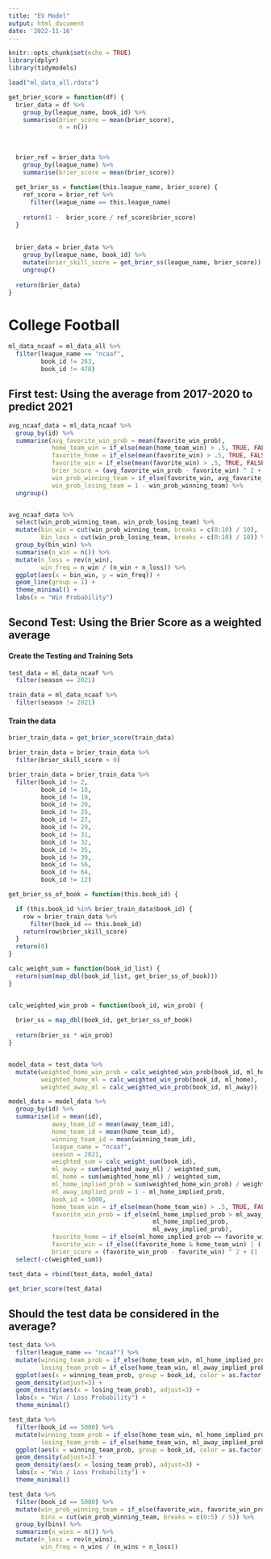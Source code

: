 ```yaml
---
title: "EV Model"
output: html_document
date: '2022-11-16'
---
```


```r
knitr::opts_chunk$set(echo = TRUE)
library(dplyr)
library(tidymodels)
```



```r
load("ml_data_all.rdata")

get_brier_score = function(df) {
  brier_data = df %>%
    group_by(league_name, book_id) %>%
    summarise(brier_score = mean(brier_score),
              n = n())
  
  
  
  brier_ref = brier_data %>%
    group_by(league_name) %>%
    summarise(brier_score = mean(brier_score))
  
  get_brier_ss = function(this.league_name, brier_score) {
    ref_score = brier_ref %>%
      filter(league_name == this.league_name)
    
    return(1 -  brier_score / ref_score$brier_score)
  }
    
  
  brier_data = brier_data %>%
    group_by(league_name, book_id) %>%
    mutate(brier_skill_score = get_brier_ss(league_name, brier_score)) %>% 
    ungroup()
  
  return(brier_data)
}
```

# College Football

```r
ml_data_ncaaf = ml_data_all %>%
  filter(league_name == "ncaaf",
         book_id != 263,
         book_id != 478)
```


## First test: Using the average from 2017-2020 to predict 2021

```r

avg_ncaaf_data = ml_data_ncaaf %>%
  group_by(id) %>%
  summarise(avg_favorite_win_prob = mean(favorite_win_prob),
            home_team_win = if_else(mean(home_team_win) > .5, TRUE, FALSE),
            favorite_home = if_else(mean(favorite_win) > .5, TRUE, FALSE),
            favorite_win = if_else(mean(favorite_win) > .5, TRUE, FALSE),
            brier_score = (avg_favorite_win_prob - favorite_win) ^ 2 + (1 - avg_favorite_win_prob - !favorite_win)^2,
            win_prob_winning_team = if_else(favorite_win, avg_favorite_win_prob, 1 - avg_favorite_win_prob),
            win_prob_losing_team = 1 - win_prob_winning_team) %>%
  ungroup()


avg_ncaaf_data %>%
  select(win_prob_winning_team, win_prob_losing_team) %>%
  mutate(bin_win = cut(win_prob_winning_team, breaks = c(0:10) / 10),
         bin_loss = cut(win_prob_losing_team, breaks = c(0:10) / 10)) %>%
  group_by(bin_win) %>%
  summarise(n_win = n()) %>%
  mutate(n_loss = rev(n_win),
         win_freq = n_win / (n_win + n_loss)) %>%
  ggplot(aes(x = bin_win, y = win_freq)) +
  geom_line(group = 1) +
  theme_minimal() +
  labs(x = "Win Probability")


```

## Second Test: Using the Brier Score as a weighted average

#### Create the Testing and Training Sets
```r
test_data = ml_data_ncaaf %>%
  filter(season == 2021)

train_data = ml_data_ncaaf %>%
  filter(season != 2021)
```

#### Train the data

```r
brier_train_data = get_brier_score(train_data)

brier_train_data = brier_train_data %>%
  filter(brier_skill_score > 0)

brier_train_data = brier_train_data %>%
  filter(book_id != 2,
         book_id != 18,
         book_id != 19,
         book_id != 20,
         book_id != 25,
         book_id != 27,
         book_id != 29,
         book_id != 31,
         book_id != 32,
         book_id != 35,
         book_id != 39,
         book_id != 56,
         book_id != 64,
         book_id != 12)
```


```r

get_brier_ss_of_book = function(this.book_id) {

  if (this.book_id %in% brier_train_data$book_id) {
    row = brier_train_data %>%
      filter(book_id == this.book_id)
    return(row$brier_skill_score)
  }
  return(0)
}

calc_weight_sum = function(book_id_list) {
  return(sum(map_dbl(book_id_list, get_brier_ss_of_book)))
}


calc_weighted_win_prob = function(book_id, win_prob) {
  
  brier_ss = map_dbl(book_id, get_brier_ss_of_book)
  
  return(brier_ss * win_prob)
}


model_data = test_data %>%
  mutate(weighted_home_win_prob = calc_weighted_win_prob(book_id, ml_home_implied_prob),
         weighted_home_ml = calc_weighted_win_prob(book_id, ml_home),
         weighted_away_ml = calc_weighted_win_prob(book_id, ml_away))

model_data = model_data %>%
  group_by(id) %>%
  summarise(id = mean(id),
            away_team_id = mean(away_team_id),
            home_team_id = mean(home_team_id),
            winning_team_id = mean(winning_team_id),
            league_name = "ncaaf",
            season = 2021,
            weighted_sum = calc_weight_sum(book_id),
            ml_away = sum(weighted_away_ml) / weighted_sum,
            ml_home = sum(weighted_home_ml) / weighted_sum,
            ml_home_implied_prob = sum(weighted_home_win_prob) / weighted_sum,
            ml_away_implied_prob = 1 - ml_home_implied_prob,
            book_id = 5000,
            home_team_win = if_else(mean(home_team_win) > .5, TRUE, FALSE),
            favorite_win_prob = if_else(ml_home_implied_prob > ml_away_implied_prob, 
                                        ml_home_implied_prob, 
                                        ml_away_implied_prob),
            favorite_home = if_else(ml_home_implied_prob == favorite_win_prob, TRUE, FALSE),
            favorite_win = if_else((favorite_home & home_team_win) | (!favorite_home & !home_team_win), T, F),
            brier_score = (favorite_win_prob - favorite_win) ^ 2 + (1 - favorite_win_prob - !favorite_win)^2) %>%
  select(-c(weighted_sum))

test_data = rbind(test_data, model_data)

get_brier_score(test_data)
```


## Should the test data be considered in the average?



```r
test_data %>%
  filter(league_name == "ncaaf") %>%
  mutate(winning_team_prob = if_else(home_team_win, ml_home_implied_prob, ml_away_implied_prob),
         losing_team_prob = if_else(home_team_win, ml_away_implied_prob, ml_home_implied_prob)) %>%
  ggplot(aes(x = winning_team_prob, group = book_id, color = as.factor(book_id))) +
  geom_density(adjust=3) +
  geom_density(aes(x = losing_team_prob), adjust=3) +
  labs(x = "Win / Loss Probability") + 
  theme_minimal()

test_data %>%
  filter(book_id == 5000) %>%
  mutate(winning_team_prob = if_else(home_team_win, ml_home_implied_prob, ml_away_implied_prob),
         losing_team_prob = if_else(home_team_win, ml_away_implied_prob, ml_home_implied_prob)) %>%
  ggplot(aes(x = winning_team_prob, group = book_id, color = as.factor(book_id))) +
  geom_density(adjust=3) +
  geom_density(aes(x = losing_team_prob), adjust=3) +
  labs(x = "Win / Loss Probability") + 
  theme_minimal()

test_data %>%
  filter(book_id == 5000) %>%
  mutate(win_prob_winning_team = if_else(favorite_win, favorite_win_prob, 1 - favorite_win_prob),
         bins = cut(win_prob_winning_team, breaks = c(0:5) / 5)) %>%
  group_by(bins) %>%
  summarise(n_wins = n()) %>%
  mutate(n_loss = rev(n_wins),
         win_freq = n_wins / (n_wins + n_loss))
```




